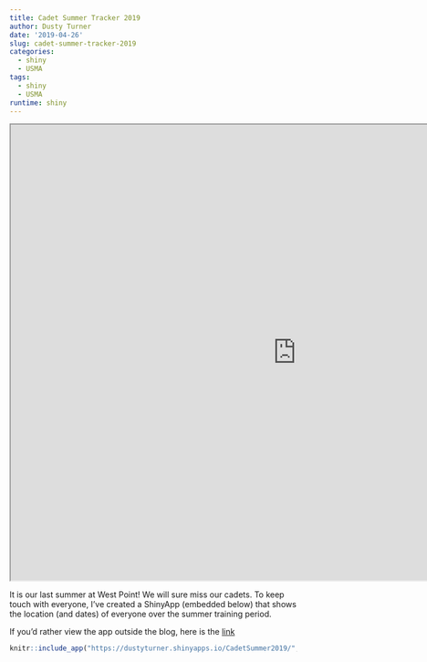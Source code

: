```yaml
---
title: Cadet Summer Tracker 2019
author: Dusty Turner
date: '2019-04-26'
slug: cadet-summer-tracker-2019
categories:
  - shiny
  - USMA
tags:
  - shiny
  - USMA
runtime: shiny
---
```


<iframe src="https://dustyturner.shinyapps.io/CadetSummer2019/" width=1000 height=800"></iframe>

It is our last summer at West Point!  We will sure miss our cadets.  To keep touch with everyone, I've created a ShinyApp (embedded below) that shows the location (and dates) of everyone over the summer training period.

If you'd rather view the app outside the blog, here is the [link](https://dustyturner.shinyapps.io/CadetSummer2019/)

<center>
```r
knitr::include_app("https://dustyturner.shinyapps.io/CadetSummer2019/", height = "2000px")
```
</center>